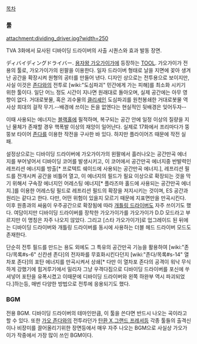 [[목차]]

=== 툴 ===
attachment:dividing_driver.jpg?width=250

{{{#!html
<iframe width="560" height="315" src="//www.youtube.com/embed/dHSAf8Zw6oQ" frameborder="0" allowfullscreen></iframe>
}}}
TVA 3화에서 묘사된 디바이딩 드라이버의 사출 시퀀스와 효과 발동 장면.

ディバイディングドライバー.  [[용자왕 가오가이가]]에 등장하는 [[TOOL]]. 가오가이가 전용의 툴로, 가오가이가의 왼팔을 이용한다. 일자 드라이버 형태로 날을 지면에 꽂아 생겨난 공간을 확장시켜 원형의 공터를 만들어 낸다. 디자인 상으로는 전투용으로 보이지만, 사실 이것은 [[존다]]와의 전투로 [wiki:"도심파괴" 민간에게 가는 피해]를 최소화 시키기 위한 툴이다. 일단 어느 정도 시간이 지나면 원래대로 돌아오며, 실제 공간에는 아무 영향이 없다. 거대로봇물, 혹은 괴수물의 [[클리셰]]인 도심파괴를 원천봉쇄한 거대로봇물 역사상 희대의 걸작 무기.--배경에 쓰이는 돈을 없엔다는 현실적인 뒷배경은 잊어두자-- 

이때 사용되는 에너지는 [[블랙홀]]에 필적하며, 복구되는 공간 안에 일정 이상의 질량을 지닌 물체가 존재할 경우 핵폭발 이상의 재앙이 일어난다. 실제로 17화에서 프리마다가 뚱뚱보 타이어 [[존다]]를 이용한 작전을 구사한 바 있다. 하지만 플라이어즈 때문에 작전 실패.

설정상으로는 디바이딩 드라이버에 가오가이가의 왼팔에서 흘러나오는 공간만곡 에너지를 부어넣어서 디바이딩 코어를 발생시키고, 이 코어에서 공간만곡 에너지중 반발력인 레프리션 에너지를 방출[* 프로텍트 쉐이드에 사용되는 공간만곡 에너지.], 레프리션 필드를 전개시켜 공간을 비틀어 열고, 이 에너지의 필드가 필요 이상으로 확장되는 것을 막기 위해서 구속장 에너지인 어레스팅 에너지[* 플라즈마 홀드에 사용되는 공간만곡 에너지.]를 이용한 어레스팅 필드로 레프리션 필드의 확장을 저지시키는 것이며, ES 공간과 원리는 같다고 한다. 다만, 어떤 위험이 있을지 모르기 때문에 지표면만을 만곡시킨다. 이후 원종과의 싸움이 우주공간으로 확장됨에 따라 [[개틀링 드라이버]]도 자주 쓰이기도 했다. 여담이지만 디바이딩 드라이버를 장착한 가오가이가를 가오가이가 D.D 모드라고 부르지만 이 명칭은 자주 나오지 않았다. 그리고 [스타 가오가이가]로 업그레이드 된 뒤에는 디바이딩 드라이버와 개틀링 드라이버를 동시에 사용하는 더블 헤드 드라이버 모드도 존재한다.

단순히 전투 필드를 만드는 용도 외에도 그 특유의 공간만곡 기능을 활용하여 [wiki:"존다/목록#s-6" 신칸센 존다]의 전자파를 무효화시킨다던지 [wiki:"존다/목록#s-14" 열차포 존다]의 포탄 에너지를 만곡시켜서 상쇄[* 다만 이 열차포 존다의 공격이 워낙 무식하게 강했기에 힘겨루기에서 밀리자 그냥 우격다짐으로 디바이딩 드라이버를 포신에 쑤셔넣어 포탄을 유폭시켰고 이때문에 디바이딩 드라이버와 왼쪽 하완부 역시 파괴되었다.]하는등, 매번 다양한 방법으로 전투에 응용되기도 했다.
=== BGM ===
{{{#!html
<iframe width="560" height="315" src="//www.youtube.com/embed/LAjEbpy_09s" frameborder="0" allowfullscreen></iframe>
}}}

전용 BGM. 디바이딩 드라이버의 테마인만큼, 이 툴을 쓴다면 반드시 나오는 곡이라고 할 수 있다. 또한 [[가오 존다]]와의 전투라던가 [[탄환 X]],[[그랜드 프레셔]]등 각종 툴들의 출격신이나 비장미를 끌어올리기위한 장면등에서 매우 자주 나오는 BGM으로 사실상 가오가이가 작중에서 가장 많이 쓰인 BGM이다.

